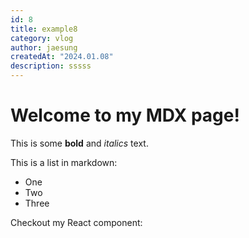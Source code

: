 ```yaml
---
id: 8
title: example8
category: vlog
author: jaesung
createdAt: "2024.01.08"
description: sssss
---
```

# Welcome to my MDX page!


This is some **bold** and _italics_ text.

This is a list in markdown:

- One
- Two
- Three

Checkout my React component:
